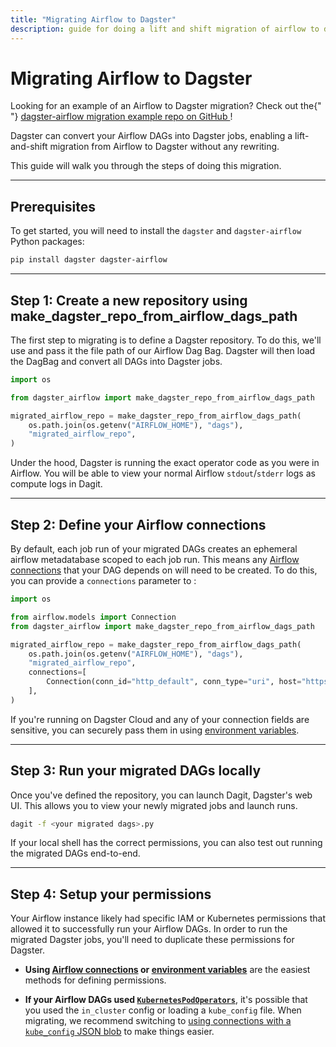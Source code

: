 ```yaml
---
title: "Migrating Airflow to Dagster"
description: guide for doing a lift and shift migration of airflow to dagster
---
```


# Migrating Airflow to Dagster

<Note>
  Looking for an example of an Airflow to Dagster migration? Check out the{" "}
  <a href="https://github.com/dagster-io/dagster-airflow-migration-example">
    dagster-airflow migration example repo on GitHub
  </a>
  !
</Note>

Dagster can convert your Airflow DAGs into Dagster jobs, enabling a lift-and-shift migration from Airflow to Dagster without any rewriting.

This guide will walk you through the steps of doing this migration.

---

## Prerequisites

To get started, you will need to install the `dagster` and `dagster-airflow` Python packages:

```bash
pip install dagster dagster-airflow
```

---

## Step 1: Create a new repository using make_dagster_repo_from_airflow_dags_path

The first step to migrating is to define a Dagster repository. To do this, we'll use <PyObject module="dagster_airflow" object="make_dagster_repo_from_airflow_dags_path" /> and pass it the file path of our Airflow Dag Bag. Dagster will then load the DagBag and convert all DAGs into Dagster jobs.

```python file=/integrations/airflow/migrate_repo.py
import os

from dagster_airflow import make_dagster_repo_from_airflow_dags_path

migrated_airflow_repo = make_dagster_repo_from_airflow_dags_path(
    os.path.join(os.getenv("AIRFLOW_HOME"), "dags"),
    "migrated_airflow_repo",
)
```

Under the hood, Dagster is running the exact operator code as you were in Airflow. You will be able to view your normal Airflow `stdout`/`stderr` logs as compute logs in Dagit.

---

## Step 2: Define your Airflow connections

By default, each job run of your migrated DAGs creates an ephemeral airflow metadatabase scoped to each job run. This means any [Airflow connections](https://airflow.apache.org/docs/apache-airflow/stable/howto/connection.html) that your DAG depends on will need to be created. To do this, you can provide a `connections` parameter to <PyObject module="dagster_airflow" object="make_dagster_repo_from_airflow_dags_path" />:

```python file=/integrations/airflow/migrate_repo_connections.py
import os

from airflow.models import Connection
from dagster_airflow import make_dagster_repo_from_airflow_dags_path

migrated_airflow_repo = make_dagster_repo_from_airflow_dags_path(
    os.path.join(os.getenv("AIRFLOW_HOME"), "dags"),
    "migrated_airflow_repo",
    connections=[
        Connection(conn_id="http_default", conn_type="uri", host="https://google.com")
    ],
)
```

If you're running on Dagster Cloud and any of your connection fields are sensitive, you can securely pass them in using [environment variables](/dagster-cloud/developing-testing/environment-variables-and-secrets).

---

## Step 3: Run your migrated DAGs locally

Once you've defined the repository, you can launch Dagit, Dagster's web UI. This allows you to view your newly migrated jobs and launch runs.

```bash
dagit -f <your migrated dags>.py
```

If your local shell has the correct permissions, you can also test out running the migrated DAGs end-to-end.

---

## Step 4: Setup your permissions

Your Airflow instance likely had specific IAM or Kubernetes permissions that allowed it to successfully run your Airflow DAGs. In order to run the migrated Dagster jobs, you'll need to duplicate these permissions for Dagster.

- **Using [Airflow connections](https://airflow.apache.org/docs/apache-airflow/stable/howto/connection.html) or [environment variables](/dagster-cloud/developing-testing/environment-variables-and-secrets)** are the easiest methods for defining permissions.

- **If your Airflow DAGs used [`KubernetesPodOperators`](https://airflow.apache.org/docs/apache-airflow-providers-cncf-kubernetes/stable/operators.html)**, it's possible that you used the `in_cluster` config or loading a `kube_config` file. When migrating, we recommend switching to [using connections with a `kube_config` JSON blob](https://airflow.apache.org/docs/apache-airflow-providers-cncf-kubernetes/stable/connections/kubernetes.html) to make things easier.
